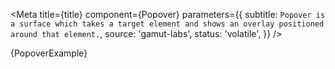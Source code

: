 
<Meta
  title={title}
  component={Popover}
  parameters={{
    subtitle: `Popover is a surface which takes a target element and shows an overlay
positioned around that element.`,
    source: 'gamut-labs',
    status: 'volatile',
  }}
/>

<Canvas>
  <Story name="Popover">{PopoverExample}</Story>
</Canvas>

<Props story="Popover" />
